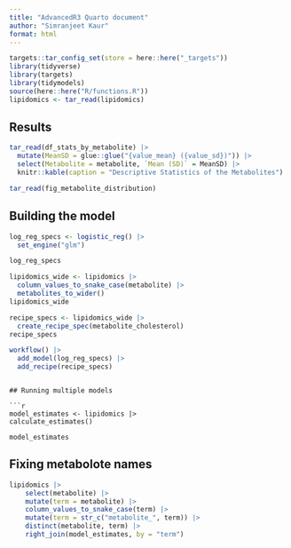 ```yaml
---
title: "AdvancedR3 Quarto document"
author: "Simranjeet Kaur"
format: html
---
```


```r
targets::tar_config_set(store = here::here("_targets"))
library(tidyverse)
library(targets)
library(tidymodels)
source(here::here("R/functions.R"))
lipidomics <- tar_read(lipidomics)
```

## Results

```r
tar_read(df_stats_by_metabolite) |>
  mutate(MeanSD = glue::glue("{value_mean} ({value_sd})")) |>
  select(Metabolite = metabolite, `Mean (SD)` = MeanSD) |>
  knitr::kable(caption = "Descriptive Statistics of the Metabolites")
```

```r
tar_read(fig_metabolite_distribution)
```

## Building the model

```r
log_reg_specs <- logistic_reg() |>
  set_engine("glm")

log_reg_specs
```

```r
lipidomics_wide <- lipidomics |>
  column_values_to_snake_case(metabolite) |>
  metabolites_to_wider()
lipidomics_wide
```

```r
recipe_specs <- lipidomics_wide |>
  create_recipe_spec(metabolite_cholesterol)
recipe_specs
```

```r
workflow() |>
  add_model(log_reg_specs) |>
  add_recipe(recipe_specs)
```

```

## Running multiple models

```r
model_estimates <- lipidomics |>
calculate_estimates()

model_estimates
```

## Fixing metabolote names

```r
lipidomics |>
    select(metabolite) |>
    mutate(term = metabolite) |>
    column_values_to_snake_case(term) |>
    mutate(term = str_c("metabolite_", term)) |>
    distinct(metabolite, term) |>
    right_join(model_estimates, by = "term")
    
```

